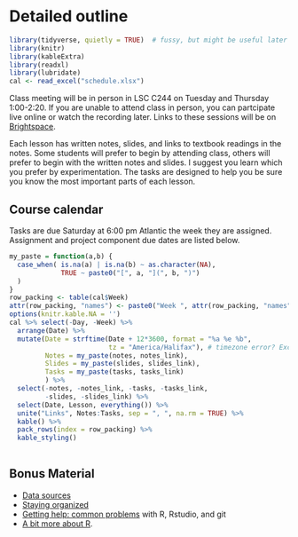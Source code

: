 # Detailed outline {#outline .unnumbered}

```r
library(tidyverse, quietly = TRUE)  # fussy, but might be useful later on
library(knitr)
library(kableExtra)
library(readxl)
library(lubridate)
cal <- read_excel("schedule.xlsx")
```

Class meeting will be in person in LSC C244 on Tuesday and Thursday 1:00-2:20. If you are unable to attend class in person, you can partcipate live online or watch the recording later. Links to these sessions will be on [Brightspace](https://dal.brightspace.com/d2l/le/content/159870/Home?itemIdentifier=D2L.LE.Content.ContentObject.ModuleCO-XXXXX). 

Each lesson has written notes, slides, and links to textbook readings in the notes. Some students will prefer to begin by attending class, others will prefer to begin with the written notes and slides. I suggest you learn which you prefer by experimentation. The tasks are designed to help you be sure you know the most important parts of each lesson.

## Course calendar {-}

Tasks are due Saturday at 6:00 pm Atlantic the week they are assigned. Assignment and project component due dates are listed below.

```r
my_paste = function(a,b) {
  case_when( is.na(a) | is.na(b) ~ as.character(NA),
             TRUE ~ paste0("[", a, "](", b, ")")
  )
}
row_packing <- table(cal$Week)
attr(row_packing, "names") <- paste0("Week ", attr(row_packing, "names"))
options(knitr.kable.NA = '')
cal %>% select(-Day, -Week) %>%
  arrange(Date) %>%
  mutate(Date = strftime(Date + 12*3600, format = "%a %e %b", 
                         tz = "America/Halifax"), # timezone error? Excel bug?
         Notes = my_paste(notes, notes_link),
         Slides = my_paste(slides, slides_link),
         Tasks = my_paste(tasks, tasks_link)
         ) %>%
  select(-notes, -notes_link, -tasks, -tasks_link,
         -slides, -slides_link) %>%
  select(Date, Lesson, everything()) %>%
  unite("Links", Notes:Tasks, sep = ", ", na.rm = TRUE) %>%
  kable() %>%
  pack_rows(index = row_packing) %>%
  kable_styling() 
  
```

## Bonus Material {-}

- [Data sources](#data-sources)
- [Staying organized](#organization)
- [Getting help: common problems](#common-problems) with R, Rstudio, and git
- [A bit more about R](#r-details). 

